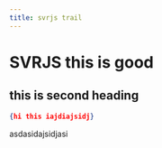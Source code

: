 ```yaml
---
title: svrjs trail
---
```

# SVRJS this is good

## this is second heading

```json
{hi this iajdiajsidj}

```

asdasidajsidjasi